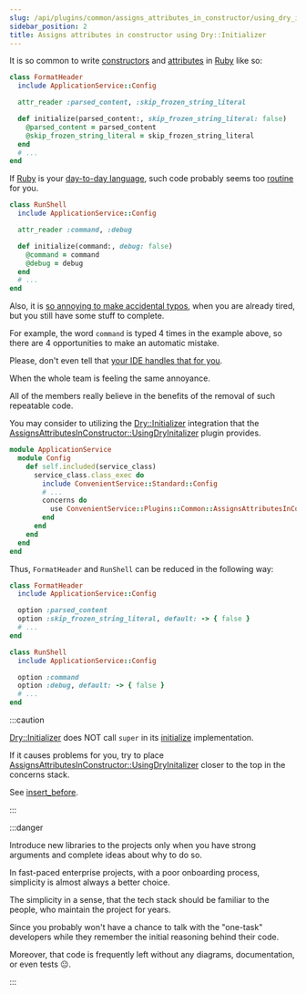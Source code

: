 ```yaml
---
slug: /api/plugins/common/assigns_attributes_in_constructor/using_dry_initializer
sidebar_position: 2
title: Assigns attributes in constructor using Dry::Initializer
---
```


It is so common to write [constructors](https://ruby-doc.org/docs/ruby-doc-bundle/UsersGuide/rg/objinitialization.html) and [attributes](https://ruby-doc.com/docs/ProgrammingRuby/html/tut_classes.html) in [Ruby](https://www.ruby-lang.org/en/) like so:

```ruby
class FormatHeader
  include ApplicationService::Config

  attr_reader :parsed_content, :skip_frozen_string_literal

  def initialize(parsed_content:, skip_frozen_string_literal: false)
    @parsed_content = parsed_content
    @skip_frozen_string_literal = skip_frozen_string_literal
  end
  # ...
end
```

If [Ruby](https://www.ruby-lang.org/en/) is your [day-to-day language](https://survey.stackoverflow.co/2022/#section-most-popular-technologies-programming-scripting-and-markup-languages), such code probably seems too [routine](https://www.collinsdictionary.com/dictionary/english/routine) for you.

```ruby
class RunShell
  include ApplicationService::Config

  attr_reader :command, :debug

  def initialize(command:, debug: false)
    @command = command
    @debug = debug
  end
  # ...
end
```

Also, it is [so annoying to make accidental typos](https://github.com/aemkei/jsfuck), when you are already tired, but you still have some stuff to complete.

For example, the word `command` is typed 4 times in the example above, so there are 4 opportunities to make an automatic mistake.

Please, don't even tell that [your IDE handles that for you](https://www.reddit.com/r/software/comments/xeepud/dont_always_trust_what_your_ide_tells_you/).

When the whole team is feeling the same annoyance.

All of the members really believe in the benefits of the removal of such repeatable code.

You may consider to utilizing the [Dry::Initializer](https://dry-rb.org/gems/dry-initializer/3.0/params-and-options/) integration that the [AssignsAttributesInConstructor::UsingDryInitalizer](/api/plugins/common/assigns_attributes_in_constructor/using_dry_initializer) plugin provides.

```ruby
module ApplicationService
  module Config
    def self.included(service_class)
      service_class.class_exec do
        include ConvenientService::Standard::Config
        # ...
        concerns do
          use ConvenientService::Plugins::Common::AssignsAttributesInConstructor::UsingDryInitalizer::Concern
        end
      end
    end
  end
end
```

Thus, `FormatHeader` and `RunShell` can be reduced in the following way:

```ruby
class FormatHeader
  include ApplicationService::Config

  option :parsed_content
  option :skip_frozen_string_literal, default: -> { false }
  # ...
end
```

```ruby
class RunShell
  include ApplicationService::Config

  option :command
  option :debug, default: -> { false }
  # ...
end
```

:::caution

[Dry::Initializer](https://dry-rb.org/gems/dry-initializer/3.0/params-and-options/) does NOT call `super` in its [initialize](https://github.com/dry-rb/dry-initializer/blob/v3.1.1/lib/dry/initializer/mixin/root.rb#L11) implementation.

If it causes problems for you, try to place [AssignsAttributesInConstructor::UsingDryInitalizer](/api/plugins/common/assigns_attributes_in_constructor/using_dry_initializer) closer to the top in the concerns stack.

See [insert_before](https://github.com/Ibsciss/ruby-middleware/tree/v0.4.2#insert-before).

:::

:::danger

Introduce new libraries to the projects only when you have strong arguments and complete ideas about why to do so.

In fast-paced enterprise projects, with a poor onboarding process, simplicity is almost always a better choice.

The simplicity in a sense, that the tech stack should be familiar to the people, who maintain the project for years.

Since you probably won't have a chance to talk with the "one-task" developers while they remember the initial reasoning behind their code.

Moreover, that code is frequently left without any diagrams, documentation, or even tests 😐.

:::
